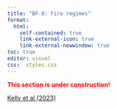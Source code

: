 ```yaml
---
title: "BF-8: Fire regimes"
format:
  html:
    self-contained: true
    link-external-icon: true
    link-external-newwindow: true
toc: true
editor: visual
css:  styles.css
---
```


[**This section is under construction!**]{style="color:red;"}

[Kelly et al (2023)](https://www.annualreviews.org/content/journals/10.1146/annurev-environ-120220-055357)
